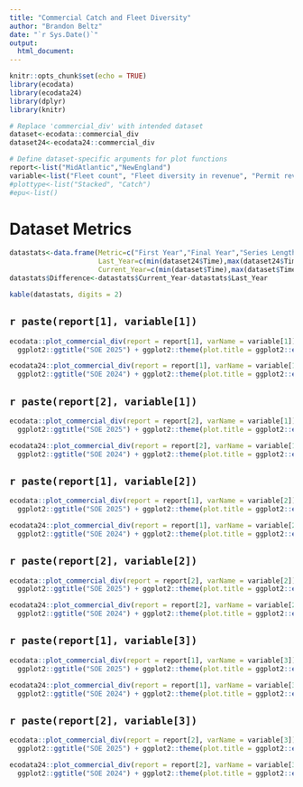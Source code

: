 ```yaml
---
title: "Commercial Catch and Fleet Diversity"
author: "Brandon Beltz"
date: "`r Sys.Date()`"
output:
  html_document:
---
```


```r
knitr::opts_chunk$set(echo = TRUE)
library(ecodata)
library(ecodata24)
library(dplyr)
library(knitr)

# Replace 'commercial_div' with intended dataset
dataset<-ecodata::commercial_div
dataset24<-ecodata24::commercial_div

# Define dataset-specific arguments for plot functions
report<-list("MidAtlantic","NewEngland")
variable<-list("Fleet count", "Fleet diversity in revenue", "Permit revenue species diversity")
#plottype<-list("Stacked", "Catch")
#epu<-list()
```

# Dataset Metrics {.tabset}
```r
datastats<-data.frame(Metric=c("First Year","Final Year","Series Length","Minimum Value","Maximum Value","Mean Value","Median Value","# NAs"),
                      Last_Year=c(min(dataset24$Time),max(dataset24$Time),max(dataset24$Time)-min(dataset24$Time),min(dataset24$Value, na.rm = T),max(dataset24$Value, na.rm = T),mean(dataset24$Value, na.rm = T),median(dataset24$Value, na.rm = T),sum(is.na(dataset24$Value))),
                      Current_Year=c(min(dataset$Time),max(dataset$Time),max(dataset$Time)-min(dataset$Time),min(dataset$Value, na.rm = T),max(dataset$Value, na.rm = T),mean(dataset$Value, na.rm = T),median(dataset$Value, na.rm = T),sum(is.na(dataset24$Value))))
datastats$Difference<-datastats$Current_Year-datastats$Last_Year

kable(datastats, digits = 2)
```

## `r paste(report[1], variable[1])`
```r
ecodata::plot_commercial_div(report = report[1], varName = variable[1]) + 
  ggplot2::ggtitle("SOE 2025") + ggplot2::theme(plot.title = ggplot2::element_text(size = 20))

ecodata24::plot_commercial_div(report = report[1], varName = variable[1]) + 
  ggplot2::ggtitle("SOE 2024") + ggplot2::theme(plot.title = ggplot2::element_text(size = 20))
```

## `r paste(report[2], variable[1])`
```r
ecodata::plot_commercial_div(report = report[2], varName = variable[1]) + 
  ggplot2::ggtitle("SOE 2025") + ggplot2::theme(plot.title = ggplot2::element_text(size = 20))

ecodata24::plot_commercial_div(report = report[2], varName = variable[1]) + 
  ggplot2::ggtitle("SOE 2024") + ggplot2::theme(plot.title = ggplot2::element_text(size = 20))
```

## `r paste(report[1], variable[2])`
```r
ecodata::plot_commercial_div(report = report[1], varName = variable[2]) + 
  ggplot2::ggtitle("SOE 2025") + ggplot2::theme(plot.title = ggplot2::element_text(size = 20))

ecodata24::plot_commercial_div(report = report[1], varName = variable[2]) + 
  ggplot2::ggtitle("SOE 2024") + ggplot2::theme(plot.title = ggplot2::element_text(size = 20))
```

## `r paste(report[2], variable[2])`
```r
ecodata::plot_commercial_div(report = report[2], varName = variable[2]) + 
  ggplot2::ggtitle("SOE 2025") + ggplot2::theme(plot.title = ggplot2::element_text(size = 20))

ecodata24::plot_commercial_div(report = report[2], varName = variable[2]) + 
  ggplot2::ggtitle("SOE 2024") + ggplot2::theme(plot.title = ggplot2::element_text(size = 20))
```

## `r paste(report[1], variable[3])`
```r
ecodata::plot_commercial_div(report = report[1], varName = variable[3]) + 
  ggplot2::ggtitle("SOE 2025") + ggplot2::theme(plot.title = ggplot2::element_text(size = 20))

ecodata24::plot_commercial_div(report = report[1], varName = variable[3]) + 
  ggplot2::ggtitle("SOE 2024") + ggplot2::theme(plot.title = ggplot2::element_text(size = 20))
```

## `r paste(report[2], variable[3])`
```r
ecodata::plot_commercial_div(report = report[2], varName = variable[3]) + 
  ggplot2::ggtitle("SOE 2025") + ggplot2::theme(plot.title = ggplot2::element_text(size = 20))

ecodata24::plot_commercial_div(report = report[2], varName = variable[3]) + 
  ggplot2::ggtitle("SOE 2024") + ggplot2::theme(plot.title = ggplot2::element_text(size = 20))
```
